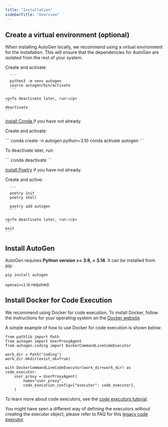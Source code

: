 ```yaml
---
title: "Installation"
sidebarTitle: "Overview"
---
```


## Create a virtual environment (optional)

When installing AutoGen locally, we recommend using a virtual environment for the installation. This will ensure that the dependencies for AutoGen are isolated from the rest of your system.

<Tabs>
  <Tab title="venv" default>
    <p>Create and activate:</p>
    
      ```
      python3 -m venv autogen
      source autogen/bin/activate
      ```
    
    <p>To deactivate later, run:</p>
    ```
    deactivate
    ```
  </Tab>

<Tab title="Conda">
  <p>
    <a
      href="https://docs.conda.io/projects/conda/en/stable/user-guide/install/index.html"
      target="_blank"
      rel="noopener noreferrer"
    >
      install Conda
    </a>
    if you have not already.
  </p>
  <p>Create and activate:</p>
  ``` conda create -n autogen python=3.10 conda activate autogen ```
  <p>To deactivate later, run:</p>
  ``` conda deactivate ```
</Tab>

  <Tab title="Poetry">
    <p><a href="https://python-poetry.org/docs/#installation" target="_blank" rel="noopener noreferrer">install Poetry</a> if you have not already.</p>
    <p>Create and active:</p>

      ```
      poetry init
      poetry shell

      poetry add autogen
      ```

    <p>To deactivate later, run:</p>
    ```
    exit
    ```

  </Tab>
</Tabs>

## Install AutoGen

AutoGen requires **Python version >= 3.8, < 3.14**. It can be installed from pip:

```bash
pip install autogen
```

<Info> `openai>=1` is required. </Info>

## Install Docker for Code Execution

We recommend using Docker for code execution.
To install Docker, follow the instructions for your operating system on the [Docker website](https://docs.docker.com/get-docker/).

A simple example of how to use Docker for code execution is shown below:

```
from pathlib import Path
from autogen import UserProxyAgent
from autogen.coding import DockerCommandLineCodeExecutor

work_dir = Path("coding")
work_dir.mkdir(exist_ok=True)

with DockerCommandLineCodeExecutor(work_dir=work_dir) as code_executor:
    user_proxy = UserProxyAgent(
        name="user_proxy",
        code_execution_config={"executor": code_executor},
    )
```

To learn more about code executors, see the [code executors tutorial](/docs/tutorial/code-executors).

You might have seen a different way of defining the executors without creating the
executor object, please refer to FAQ for this [legacy code executor](/docs/FAQ#legacy-code-executor).
